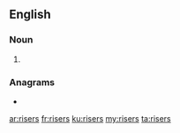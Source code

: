 ==English==

===Noun===
{{head|en|noun plural form}}

# {{plural of|riser|lang=en}}

===Anagrams===
* {{l|en|serirs}}

[[ar:risers]]
[[fr:risers]]
[[ku:risers]]
[[my:risers]]
[[ta:risers]]